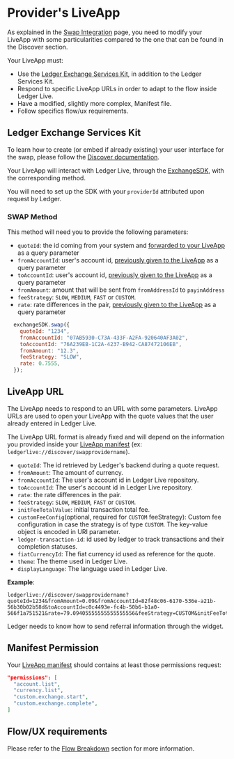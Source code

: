 
# Provider's LiveApp

As explained in the [Swap Integration](../swap) page, you need to modify your LiveApp with some particularities compared to the one that can be found in the Discover section.

Your LiveApp must: 
  - Use the [Ledger Exchange Services Kit](https://github.com/LedgerHQ/exchange-sdk), in addition to the Ledger Services Kit.
  - Respond to specific LiveApp URLs in order to adapt to the flow inside Ledger Live.
  - Have a modified, slightly more complex, Manifest file.
  - Follow specifics flow/ux requirements.


## Ledger Exchange Services Kit

To learn how to create (or embed if already existing) your user interface for the swap, please follow the [Discover documentation](../../discover/getting-started).

Your LiveApp will interact with Ledger Live, through the [ExchangeSDK](https://github.com/LedgerHQ/exchange-sdk), with the corresponding method.

You will need to set up the SDK with your `providerId` attributed upon request by Ledger.

### SWAP Method  

This method will need you to provide the following parameters:

* `quoteId`: the id coming from your system and [forwarded to your LiveApp](./providers-liveapp) as a query parameter
* `fromAccountId`: user's account id, [previously given to the LiveApp](./providers-liveapp) as a query parameter
* `toAccountId`: user's account id, [previously given to the LiveApp](./providers-liveapp) as a query parameter
* `fromAmount`: amount that will be sent from `fromAddressId` to `payinAddress`
* `feeStrategy`: `SLOW`, `MEDIUM`, `FAST` or `CUSTOM`.
* `rate`: rate differences in the pair, [previously given to the LiveApp](./providers-liveapp) as a query parameter

```js copy
  exchangeSDK.swap({
    quoteId: "1234",
    fromAccountId: "07AB5930-C73A-433F-A2FA-920640AF3A02",
    toAccountId: "76A239EB-1C2A-4237-B942-CA87472106EB",
    fromAmount: "12.3",
    feeStrategy: "SLOW",
    rate: 0.7555,    
  });
```

## LiveApp URL

The LiveApp needs to respond to an URL with some parameters. LiveApp URLs are used to open your LiveApp with the quote values that the user already entered in Ledger Live.

The LiveApp URL format is already fixed and will depend on the information you provided inside your [LiveApp manifest](../../../../docs/discover/wallet-api/appendix/manifest) (ex: `ledgerlive://discover/swapprovidername`).


  * `quoteId`: The id retrieved by Ledger's backend during a quote request.
  * `fromAmount`: The amount of currency.
  * `fromAccountId`: The user's account id in Ledger Live repository.
  * `toAccountId`: The user's account id in Ledger Live repository.
  * `rate`: the rate differences in the pair.
  * `feeStrategy`: `SLOW`, `MEDIUM`, `FAST` or `CUSTOM`.
  * `initFeeTotalValue`: initial transaction total fee.
  * `customFeeConfig`(optional, required for `CUSTOM` feeStrategy): Custom fee configuration in case the strategy is of type `CUSTOM`. The key-value object is encoded in URI parameter.
  * `ledger-transaction-id`: id used by ledger to track transactions and their completion statuses.
  * `fiatCurrencyId`: The fiat currency id used as reference for the quote.
  * `theme`: The theme used in Ledger Live.
  * `displayLanguage`: The language used in Ledger Live.

__Example__:
```
ledgerlive://discover/swapprovidername?quoteId=1234&fromAmount=0.09&fromAccountId=82f48c06-6170-536e-a21b-56b30b02b58d&toAccountId=c0c4493e-fc4b-50b6-b1a0-566f1a751521&rate=79.09405555555555555556&feeStrategy=CUSTOM&initFeeTotalValue=878198522989412&customFeeConfig=%7B%22maxFeePerGas%22%3A%2212000000000%22%2C%22maxPriorityFeePerGas%22%3A%221000000000%22%2C%22userGasLimit%22%3Anull%2C%22gasLimit%22%3A%2221000%22%7D
```


<Callout type="info" emoji="👉">
  Ledger needs to know how to send referral information through the widget.
</Callout>


## Manifest Permission
Your [LiveApp manifest](../../../../docs/discover/wallet-api/appendix/manifest) should contains at least those permissions request:
```json copy
"permissions": [
  "account.list",
  "currency.list",
  "custom.exchange.start",
  "custom.exchange.complete",
]
```

## Flow/UX requirements

Please refer to the [Flow Breakdown](./flow) section for more information. 
